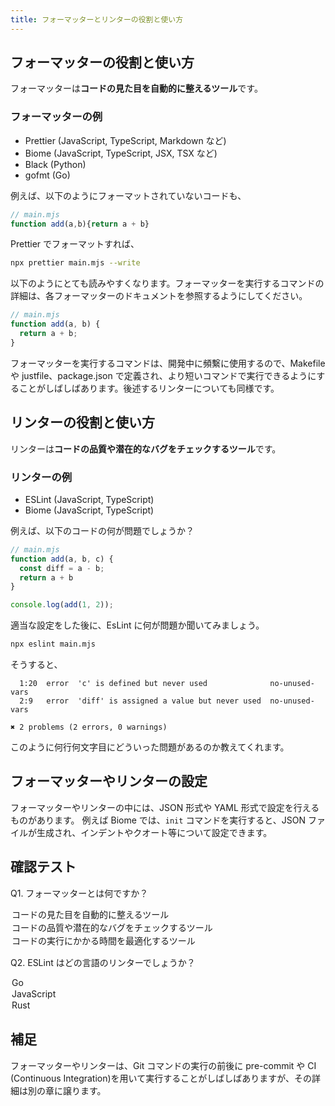 ```yaml
---
title: フォーマッターとリンターの役割と使い方
---
```



## フォーマッターの役割と使い方
フォーマッターは**コードの見た目を自動的に整えるツール**です。

### フォーマッターの例
- Prettier (JavaScript, TypeScript, Markdown など)
- Biome (JavaScript, TypeScript, JSX, TSX など)
- Black (Python)
- gofmt (Go)

例えば、以下のようにフォーマットされていないコードも、
```js 
// main.mjs
function add(a,b){return a + b}
```
Prettier でフォーマットすれば、
```sh
npx prettier main.mjs --write
```
以下のようにとても読みやすくなります。フォーマッターを実行するコマンドの詳細は、各フォーマッターのドキュメントを参照するようにしてください。
```js 
// main.mjs
function add(a, b) {
  return a + b;
}

```

フォーマッターを実行するコマンドは、開発中に頻繫に使用するので、Makefile や justfile、package.json で定義され、より短いコマンドで実行できるようにすることがしばしばあります。後述するリンターについても同様です。

## リンターの役割と使い方
リンターは**コードの品質や潜在的なバグをチェックするツール**です。
### リンターの例
- ESLint (JavaScript, TypeScript)
- Biome (JavaScript, TypeScript)

例えば、以下のコードの何が問題でしょうか？
```js
// main.mjs
function add(a, b, c) {
  const diff = a - b;
  return a + b
}

console.log(add(1, 2));
```
適当な設定をした後に、EsLint に何が問題か聞いてみましょう。
```sh
npx eslint main.mjs
```
そうすると、
```
  1:20  error  'c' is defined but never used              no-unused-vars
  2:9   error  'diff' is assigned a value but never used  no-unused-vars

✖ 2 problems (2 errors, 0 warnings)
```
このように何行何文字目にどういった問題があるのか教えてくれます。

## フォーマッターやリンターの設定
フォーマッターやリンターの中には、JSON 形式や YAML 形式で設定を行えるものがあります。
例えば Biome では、`init` コマンドを実行すると、JSON ファイルが生成され、インデントやクオート等について設定できます。

## 確認テスト
Q1. フォーマッターとは何ですか？

  <MultipleChoice>
      <Option isCorrect>
        コードの見た目を自動的に整えるツール
      </Option>
      <Option>
        コードの品質や潜在的なバグをチェックするツール
      </Option>
      <Option>
        コードの実行にかかる時間を最適化するツール
      </Option>
  </MultipleChoice>

Q2. ESLint はどの言語のリンターでしょうか？

  <MultipleChoice>
      <Option>
        Go
      </Option>
      <Option isCorrect>
        JavaScript
      </Option>
      <Option>
        Rust
      </Option>
  </MultipleChoice>

## 補足
フォーマッターやリンターは、Git コマンドの実行の前後に pre-commit や CI (Continuous Integration)を用いて実行することがしばしばありますが、その詳細は別の章に譲ります。